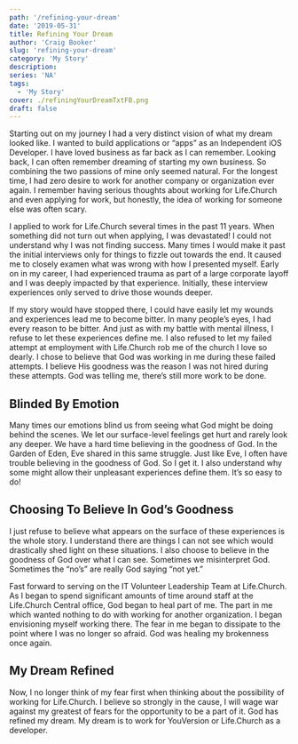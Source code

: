```yaml
---
path: '/refining-your-dream'
date: '2019-05-31'
title: Refining Your Dream
author: 'Craig Booker'
slug: 'refining-your-dream'
category: 'My Story'
description:
series: 'NA'
tags:
  - 'My Story'
cover: ./refiningYourDreamTxtFB.png
draft: false
---
```


Starting out on my journey I had a very distinct vision of what my dream looked like. I wanted to build applications or “apps” as an Independent iOS Developer. I have loved business as far back as I can remember. Looking back, I can often remember dreaming of starting my own business. So combining the two passions of mine only seemed natural. For the longest time, I had zero desire to work for another company or organization ever again. I remember having serious thoughts about working for Life.Church and even applying for work, but honestly, the idea of working for someone else was often scary.

I applied to work for Life.Church several times in the past 11 years. When something did not turn out when applying, I was devastated! I could not understand why I was not finding success. Many times I would make it past the initial interviews only for things to fizzle out towards the end. It caused me to closely examen what was wrong with how I presented myself. Early on in my career, I had experienced trauma as part of a large corporate layoff and I was deeply impacted by that experience. Initially, these interview experiences only served to drive those wounds deeper.

If my story would have stopped there, I could have easily let my wounds and experiences lead me to become bitter. In many people’s eyes, I had every reason to be bitter. And just as with my battle with mental illness, I refuse to let these experiences define me. I also refused to let my failed attempt at employment with Life.Church rob me of the church I love so dearly. I chose to believe that God was working in me during these failed attempts. I believe His goodness was the reason I was not hired during these attempts. God was telling me, there’s still more work to be done.

## Blinded By Emotion

Many times our emotions blind us from seeing what God might be doing behind the scenes. We let our surface-level feelings get hurt and rarely look any deeper. We have a hard time believing in the goodness of God. In the Garden of Eden, Eve shared in this same struggle. Just like Eve, I often have trouble believing in the goodness of God. So I get it. I also understand why some might allow their unpleasant experiences define them. It’s so easy to do!

## Choosing To Believe In God’s Goodness

I just refuse to believe what appears on the surface of these experiences is the whole story. I understand there are things I can not see which would drastically shed light on these situations. I also choose to believe in the goodness of God over what I can see. Sometimes we misinterpret God. Sometimes the “no’s” are really God saying “not yet.”

Fast forward to serving on the IT Volunteer Leadership Team at Life.Church. As I began to spend significant amounts of time around staff at the Life.Church Central office, God began to heal part of me. The part in me which wanted nothing to do with working for another organization. I began envisioning myself working there. The fear in me began to dissipate to the point where I was no longer so afraid. God was healing my brokenness once again.

## My Dream Refined

Now, I no longer think of my fear first when thinking about the possibility of working for Life.Church. I believe so strongly in the cause, I will wage war against my greatest of fears for the opportunity to be a part of it. God has refined my dream. My dream is to work for YouVersion or Life.Church as a developer.
